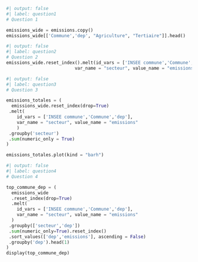 ```python
#| output: false
#| label: question1
# Question 1

emissions_wide = emissions.copy()
emissions_wide[['Commune','dep', "Agriculture", "Tertiaire"]].head() 
```

```python
#| output: false
#| label: question2
# Question 2
emissions_wide.reset_index().melt(id_vars = ['INSEE commune','Commune','dep'],
                          var_name = "secteur", value_name = "emissions")
```

```python
#| output: false
#| label: question3
# Question 3

emissions_totales = (
  emissions_wide.reset_index(drop=True)
 .melt(
    id_vars = ['INSEE commune','Commune','dep'],
    var_name = "secteur", value_name = "emissions"
    )
 .groupby('secteur')
 .sum(numeric_only = True)
)

emissions_totales.plot(kind = "barh")
```

```python
#| output: false
#| label: question4
# Question 4

top_commune_dep = (
  emissions_wide
  .reset_index(drop=True)
  .melt(
    id_vars = ['INSEE commune','Commune','dep'],
    var_name = "secteur", value_name = "emissions"
  )
 .groupby(['secteur','dep'])
 .sum(numeric_only=True).reset_index()
 .sort_values(['dep','emissions'], ascending = False)
 .groupby('dep').head(1)
)
display(top_commune_dep)
```